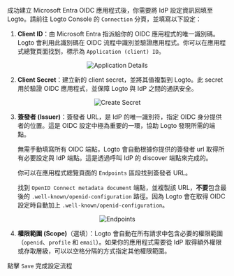 成功建立 Microsoft Entra OIDC 應用程式後，你需要將 IdP 設定資訊回填至 Logto。請前往 Logto Console 的 `Connection` 分頁，並填寫以下設定：

1. **Client ID**：由 Microsoft Entra 指派給你的 OIDC 應用程式的唯一識別碼。Logto 會利用此識別碼在 OIDC 流程中識別並驗證應用程式。你可以在應用程式總覽頁面找到，標示為 `Application (client) ID`。

<center>
  <img src="/img/assets/entra_id_oidc_application_details.webp" alt="Application Details" />
</center>

2. **Client Secret**：建立新的 client secret，並將其值複製到 Logto。此 secret 用於驗證 OIDC 應用程式，並保障 Logto 與 IdP 之間的通訊安全。

<center>
  <img src="/img/assets/entra_id_oidc_create_secret.webp" alt="Create Secret" />
</center>

3. **簽發者 (Issuer)**：簽發者 URL，是 IdP 的唯一識別符，指定 OIDC 身分提供者的位置。這是 OIDC 設定中極為重要的一環，協助 Logto 發現所需的端點。

   無需手動填寫所有 OIDC 端點，Logto 會自動根據你提供的簽發者 url 取得所有必要設定與 IdP 端點。這是透過呼叫 IdP 的 discover 端點來完成的。

   你可以在應用程式總覽頁面的 `Endpoints` 區段找到簽發者 URL。

   找到 `OpenID Connect metadata document` 端點，並複製該 URL，**不要**包含最後的 `.well-known/openid-configuration` 路徑。因為 Logto 會在取得 OIDC 設定時自動加上 `.well-known/openid-configuration`。

<center>
  <img src="/img/assets/entra_id_oidc_endpoints.webp" alt="Endpoints" />
</center>

4. **權限範圍 (Scope)**（選填）：Logto 會自動在所有請求中包含必要的權限範圍（`openid`、`profile` 和 `email`）。如果你的應用程式需要從 IdP 取得額外權限或存取層級，可以以空格分隔的方式指定其他權限範圍。

點擊 `Save` 完成設定流程
